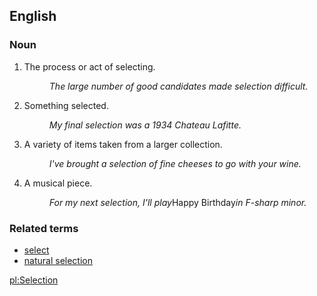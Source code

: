 ==English==

===Noun===
# The process or act of selecting.
#: ''The large number of good candidates made selection difficult.''
# Something selected.
#: ''My final selection was a 1934 Chateau Lafitte.''
# A variety of items taken from a larger collection.
#: ''I've brought a selection of fine cheeses to go with your wine.''
# A musical piece.
#: ''For my next selection, I'll play ''Happy Birthday'' in F-sharp minor.''

===Related terms===
*[[select]]
*[[natural selection]]

[[pl:Selection]]